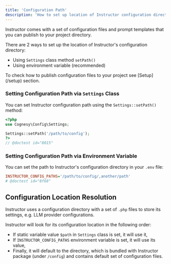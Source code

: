 ```yaml
---
title: 'Configuration Path'
description: 'How to set up location of Instructor configuration directory for your project'
---
```


Instructor comes with a set of configuration files and prompt templates that you can publish to your project directory.

There are 2 ways to set up the location of Instructor's configuration directory:
- Using `Settings` class method `setPath()`
- Using environment variable (recommended)

<Info>
To check how to publish configuration files to your project see [Setup](/setup) section.
</Info>


### Setting Configuration Path via `Settings` Class

You can set Instructor configuration path using the `Settings::setPath()` method:

```php
<?php
use Cognesy\Config\Settings;

Settings::setPath('/path/to/config');
?>
// @doctest id="8015"
```


### Setting Configuration Path via Environment Variable

You can set the path to Instructor's configuration directory in your `.env` file:

```ini
INSTRUCTOR_CONFIG_PATHS='/path/to/config/,another/path'
# @doctest id="8f68"
```



## Configuration Location Resolution

Instructor uses a configuration directory with a set of `.php` files to store its settings, e.g. LLM provider configurations.

Instructor will look for its configuration location in the following order:
- If static variable value `$path` in `Settings` class is set, it will use it,
- If `INSTRUCTOR_CONFIG_PATHS` environment variable is set, it will use its value,
- Finally, it will default to the directory, which is bundled with Instructor package (under `/config`) and contains default set of configuration files.


